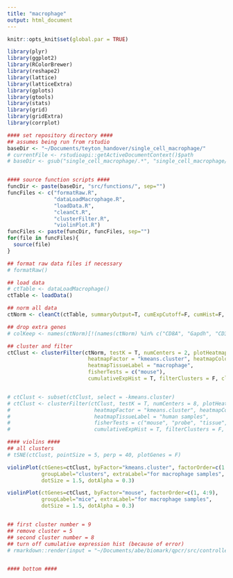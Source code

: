 ```yaml
---
title: "macrophage"
output: html_document
---
```


```r
knitr::opts_knit$set(global.par = TRUE)
```

```r
library(plyr)
library(ggplot2)
library(RColorBrewer)
library(reshape2)
library(lattice)
library(latticeExtra)
library(gplots)
library(gtools)
library(stats)
library(grid)
library(gridExtra)
library(corrplot)

#### set repository directory ####
## assumes being run from rstudio
baseDir <- "~/Documents/teyton_handover/single_cell_macrophage/"
# currentFile <- rstudioapi::getActiveDocumentContext()$path
# baseDir <- gsub("single_cell_macrophage/.*", "single_cell_macrophage/", currentFile)


#### source function scripts ####
funcDir <- paste(baseDir, "src/functions/", sep="")
funcFiles <- c("formatRaw.R",
               "dataLoadMacrophage.R",
               "loadData.R",
               "cleanCt.R",
               "clusterFilter.R",
               "violinPlot.R")
funcFiles <- paste(funcDir, funcFiles, sep="")
for(file in funcFiles){
  source(file)
}

## format raw data files if necessary
# formatRaw()

## load data
# ctTable <- dataLoadMacrophage()
ctTable <- loadData()

## norm all data
ctNorm <- cleanCt(ctTable, summaryOutput=T, cumExpCutoff=F, cumHist=F, normGene="none")

## drop extra genes
# colKeep <- names(ctNorm)[!(names(ctNorm) %in% c("CD8A", "Gapdh", "CD3E", "RPL13A", "IFIT1", "CD28"))]

## cluster and filter
ctClust <- clusterFilter(ctNorm, testK = T, numCenters = 2, plotHeatmap=F, plotClustOnly=F,
                          heatmapFactor = "kmeans.cluster", heatmapColorBy = c("mouse"),
                          heatmapTissueLabel = "macrophage", 
                          fisherTests = c("mouse"),
                          cumulativeExpHist = T, filterClusters = F, clustersToRemove = NULL)


# ctClust <- subset(ctClust, select = -kmeans.cluster)
# ctClust <- clusterFilter(ctClust, testK = T, numCenters = 8, plotHeatmap=T, plotClustOnly=F,
#                           heatmapFactor = "kmeans.cluster", heatmapColorBy = c("mouse", "probe", "age"),
#                           heatmapTissueLabel = "human samples", 
#                           fisherTests = c("mouse", "probe", "tissue", "age"),
#                           cumulativeExpHist = T, filterClusters = F, clustersToRemove = NULL)

#### violins ####
## all clusters
# tSNE(ctClust, pointSize = 5, perp = 40, plotGenes = F)

violinPlot(ctGenes=ctClust, byFactor="kmeans.cluster", factorOrder=c(1:2),
           groupLabel="clusters", extraLabel="for macrophage samples",
           dotSize = 1.5, dotAlpha = 0.3)

violinPlot(ctGenes=ctClust, byFactor="mouse", factorOrder=c(1, 4:9),
           groupLabel="mice", extraLabel="for macrophage samples",
           dotSize = 1.5, dotAlpha = 0.3)


## first cluster number = 9
## remove cluster = 5
## second cluster number = 8
## turn off cumulative expression hist (because of error)
# rmarkdown::render(input = "~/Documents/abe/biomark/qpcr/src/controller/macrophage/macrophage_all.Rmd", output_format = "pdf_document", output_file = "~/Documents/abe/biomark/qpcr/results/pdf/macrophage/macrophage_allSamples_2.26.2019_2.pdf")


#### bottom ####
```
